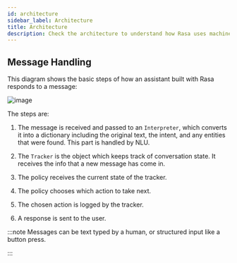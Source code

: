 ```yaml
---
id: architecture
sidebar_label: Architecture
title: Architecture
description: Check the architecture to understand how Rasa uses machine learning, context and state of the conversation to predict the next action of the AI Assistant.
---
```


## Message Handling

This diagram shows the basic steps of how an assistant built with Rasa
responds to a message:



<img alt="image" src="../../img/rasa-message-processing.png" />

The steps are:

1. The message is received and passed to an `Interpreter`, which
   converts it into a dictionary including the original text, the intent,
   and any entities that were found. This part is handled by NLU.

2. The `Tracker` is the object which keeps track of conversation state.
   It receives the info that a new message has come in.

3. The policy receives the current state of the tracker.

4. The policy chooses which action to take next.

5. The chosen action is logged by the tracker.

6. A response is sent to the user.

:::note
Messages can be text typed by a human, or structured input
like a button press.

:::
